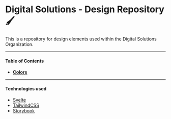 
<Meta title="Getting Started/Digital Solutions - Design Repository" />

<style>{`
  img { 
    background-color: #254e5egith;
  }
  .canvas {
    margin-left: 3rem;
    font-family: "Nunito Sans", -apple-system, ".SFNSText-Regular", "San Francisco", BlinkMacSystemFont, "Segoe UI", "Helvetica Neue", Helvetica, Arial, sans-serif;
    display: flex;
    flex-direction: column;
    justify-content: center;
  }
`}</style>

# Digital Solutions - Design Repository 🖌️

This is a repository for design elements used within the Digital Solutions
Organization.

---

#### Table of Contents

- **[Colors](?path=/story/pages-colors--page)**

---

#### Technologies used

- [Svelte](https://svelte.dev/docs)
- [TailwindCSS](https://tailwindcss.com/docs)
- [Storybook](https://storybook.js.org/docs/basics/introduction/)
